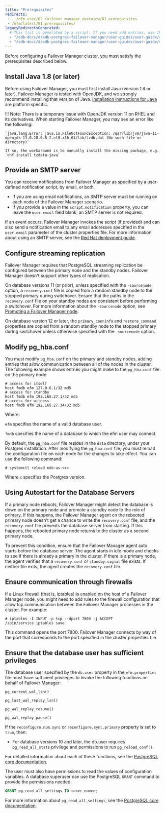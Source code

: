 ```yaml
---
title: "Prerequisites"
redirects:
 - ../efm_user/02_failover_manager_overview/01_prerequisites
 - /efm/latest/01_prerequisites/
legacyRedirectsGenerated:
  # This list is generated by a script. If you need add entries, use the `legacyRedirects` key.
  - "/edb-docs/d/edb-postgres-failover-manager/user-guides/user-guide/4.0/prerequisites.html"
  - "/edb-docs/d/edb-postgres-failover-manager/user-guides/user-guide/4.1/prerequisites.html"
---
```


<div id="prerequisites" class="registered_link"></div>

Before configuring a Failover Manager cluster, you must satisfy the prerequisites described below.

## Install Java 1.8 (or later)

Before using Failover Manager, you must first install Java (version 1.8 or later). Failover Manager is tested with OpenJDK, and we strongly recommend installing that version of Java. [Installation instructions for Java](https://openjdk.java.net/install/) are platform specific.

!!! Note:
    There is a temporary issue with OpenJDK version 11 on RHEL and its derivatives. When starting Failover Manager, you may see an error like the following:

    `java.lang.Error: java.io.FileNotFoundException: /usr/lib/jvm/java-11-openjdk-11.0.20.0.8-2.el8.x86_64/lib/tzdb.dat (No such file or directory)`

    If so, the workaround is to manually install the missing package, e.g. `dnf install tzdata-java`

## Provide an SMTP server

You can receive notifications from Failover Manager as specified by a user-defined notification script, by email, or both.

-   If you are using email notifications, an SMTP server must be running on each node of the Failover Manager scenario.
-   If you provide a value in the `script.notification` property, you can leave the `user.email` field blank; an SMTP server is not required.

If an event occurs, Failover Manager invokes the script (if provided) and can also send a notification email to any email addresses specified in the `user.email` parameter of the cluster properties file. For more information about using an SMTP server, see the [Red Hat deployment guide](https://access.redhat.com/site/documentation/en-US/Red_Hat_Enterprise_Linux/6/html/Deployment_Guide/s1-email-mta.html).

## Configure streaming replication

Failover Manager requires that PostgreSQL streaming replication be configured between the primary node and the standby nodes. Failover Manager doesn't support other types of replication.

On database versions 11 (or prior), unless specified with the `-sourcenode` option, a `recovery.conf` file is copied from a random standby node to the stopped primary during switchover. Ensure that the paths in the `recovery.conf` file on your standby nodes are consistent before performing a switchover. For more information about the `-sourcenode` option, see [Promoting a Failover Manager node](../05_using_efm/#promote_node).

On database version 12 or later, the `primary_conninfo` and `restore_command` properties are copied from a random standby node to the stopped primary during switchover unless otherwise specified with the `-sourcenode` option.

## Modify pg_hba.conf

You must modify `pg_hba.conf` on the primary and standby nodes, adding entries that allow communication between all of the nodes in the cluster. The following example shows entries you might make to the `pg_hba.conf` file on the primary node:

```shell
# access for itself
host fmdb efm 127.0.0.1/32 md5
# access for standby
host fmdb efm 192.168.27.1/32 md5
# access for witness
host fmdb efm 192.168.27.34/32 md5
```

Where:

 `efm` specifies the name of a valid database user.

 `fmdb` specifies the name of a database to which the efm user may connect.

By default, the `pg_hba.conf` file resides in the `data` directory, under your Postgres installation. After modifying the `pg_hba.conf` file, you must reload the configuration file on each node for the changes to take effect. You can use the following command:

 `# systemctl reload edb-as-<x>`

Where `x` specifies the Postgres version.

## Using Autostart for the Database Servers

If a primary node reboots, Failover Manager might detect the database is down on the primary node and promote a standby node to the role of primary. If this happens, the Failover Manager agent on the rebooted primary node doesn't get a chance to write the `recovery.conf` file, and the `recovery.conf` file prevents the database server from starting. If this happens, the rebooted primary node returns to the cluster as a second primary node.

To prevent this condition, ensure that the Failover Manager agent auto starts before the database server. The agent starts in idle mode and checks to see if there is already a primary in the cluster. If there is a primary node, the agent verifies that a `recovery.conf` or `standby.signal` file exists. If neither file exits, the agent creates the `recovery.conf` file.

## Ensure communication through firewalls

If a Linux firewall (that is, iptables) is enabled on the host of a Failover Manager node, you might need to add rules to the firewall configuration that allow tcp communication between the Failover Manager processes in the cluster. For example:

```
# iptables -I INPUT -p tcp --dport 7800 -j ACCEPT
/sbin/service iptables save
```

This command opens the port 7800. Failover Manager connects by way of the port that corresponds to the port specified in the cluster properties file.

## Ensure that the database user has sufficient privileges

The database user specified by the `db.user` property in the `efm.properties` file must have sufficient privileges to invoke the following functions on behalf of Failover Manager:

 `pg_current_wal_lsn()`

 `pg_last_wal_replay_lsn()`

 `pg_wal_replay_resume()`

 `pg_wal_replay_pause()`


If the `reconfigure.num.sync` or `reconfigure.sync.primary` property is set to `true`, then:

- For database versions 10 and later, the db.user requires `pg_read_all_stats` privilege and permissions to run `pg_reload_conf()`.

For detailed information about each of these functions, see the [PostgreSQL core documentation](https://www.postgresql.org/docs/current/index.html).

The user must also have permissions to read the values of configuration variables. A database superuser can use the PostgreSQL `GRANT` command to provide the permissions needed:

```sql
GRANT pg_read_all_settings TO <user_name>;
```

For more information about `pg_read_all_settings`, see the [PostgreSQL core documentation](https://www.postgresql.org/docs/current/default-roles.html).
